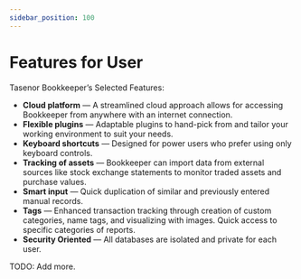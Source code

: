 ```yaml
---
sidebar_position: 100
---
```

# Features for User

Tasenor Bookkeeper’s Selected Features:

* **Cloud platform** — A streamlined cloud approach allows for accessing Bookkeeper from anywhere with an internet connection.
* **Flexible plugins** — Adaptable plugins to hand-pick from and tailor your working environment to suit your needs.
* **Keyboard shortcuts** — Designed for power users who prefer using only keyboard controls.
* **Tracking of assets** — Bookkeeper can import data from external sources like stock exchange statements to monitor traded assets and purchase values.
* **Smart input** — Quick duplication of similar and previously entered manual records.
* **Tags** — Enhanced transaction tracking through creation of custom categories, name tags, and visualizing with images. Quick access to specific categories of reports.
* **Security Oriented** — All databases are isolated and private for each user.

TODO: Add more.
